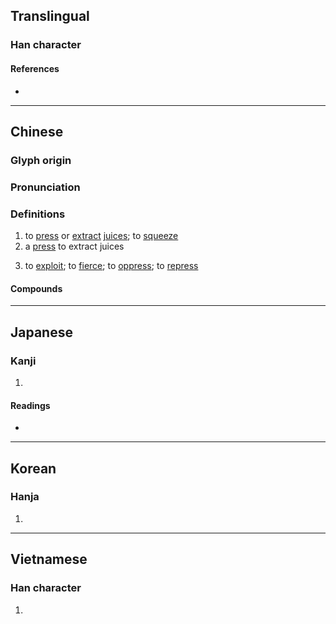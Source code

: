 {{character info/new}}
{{also|搾}}
==Translingual==

===Han character===
{{Han char|rn=75|rad=木|as=10|sn=14|four=43911|canj=DJCS|ids=⿰木窄}}

====References====
* {{Han ref|kx=0544.030|dkj=15259|dj=0931.220|hdz=21270.030|uh=69A8|ud=27048|bh=BA5E|bd=47710}}

----

==Chinese==
{{zh-forms}}

===Glyph origin===
{{Han etym}}

===Pronunciation===
{{zh-pron
|m=zhà
|c=zaa3
|mn=qz,tw,xm,zz:chà/qz,xm:chè/zz:chèe
|mn_note=chà - literary, chè/chèe - vernacular
|mc=y
|oc=y
|ma=
|cat=v,n
}}

===Definitions===
{{zh-hanzi}}

# to [[press]] or [[extract]] [[juice]]s; to [[squeeze]]
# a [[press]] to extract juices
# {{lb|zh|figurative}} to [[exploit]]; to [[fierce]]; to [[oppress]]; to [[repress]]

====Compounds====
{{zh-der|壓榨|榨乳器|榨取|榨床|榨汁|榨汁機|榨油水|榨菜}}

----

==Japanese==

===Kanji===
{{ja-kanji|grade=|rs=木10}}

# {{defn|lang=ja|sort=木10}}

====Readings====
* {{ja-readings|on=[[さ]] (sa), [[しゃ]] (sha), [[さい]] (sai), [[さく]] (saku)|kun=[[しぼりき]] (shiboriki)}}

----

==Korean==

===Hanja===
{{ko-hanja|hangeul=자|eumhun=|rv=ja|mr=cha|y=ca}}

# {{defn|lang=ko|sort=木10}}

----

==Vietnamese==

===Han character===
{{vi-hantu|[[trá]]|rs=木10}}

# {{defn|lang=vi|sort=木10}}